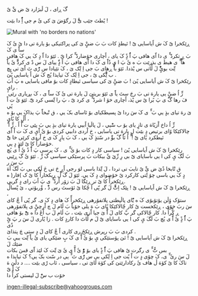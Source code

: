 
گَ ڕاى ، لَ ڵبژارد یً ض ێْ یٌ

یًطتَ جێب یًّْ لَ رگۆضَ یَ کی ئَ م جی اًٌَِ دا بێت !

<Image src={noBorders} alt="Mural with 'no borders no nations'" priority/>

ڕێکخرا یّ کَ ش اًیاسایی یًَ ! ئیطذٍ کات بَ بَ ضێٍْ یَ کی پراکتیکی بۆ یارهَ تی دا یً ئَ کَ ساًَ ی کَ\
بَ ڕٍ تکردًَ ٍّ ی دا اّی هافی پَ اًَُ ذًٍ کَ یاى ، اًچاری خۆضاردًَ ٍّ کرا ىّ . ئێوَ دا اّ دٍ کَ یي کَ هافی\
هاًَ ٍّ ی هیطَ ی بذرێت بَ ه ئَ پَ ا ىٍٍ ذًاًَ ی کَ دا اّی هافی پَ اً ذٌٍُ ییاى لَ س دْ ی کردٍّّ ئَ یاًَ ێّت بوێٌٌٍْ لَ ڵّاتی س یْذدا. ئێوَ باٍّ ڕهاى بَ جی اِ ێًک یَ ، کَ تێیادا س رٌْی تَ اّیَ تی یٍچ\
ب ێًّْکی یًَ ، جی اِ ێًک کَ تیایذا یُج کَ ش اً یاسایی یًیَ .\
رێکخرا یّ کَ ش اًیاسایی یًیَ ! بَ ضێٍْ یَ کی سیاسی ئیطادٍ کات بۆ مافی یاسایی ه پَ اًبَ راى .\
َُ رٍّ اُ ضێٍْ یی یارهَ تی بَ رجَ ستَ یاًَ ی ئێوَ بریتیَ لَ یارهَ تی ئَ کَ ساًَ ی ، کَ بڕیاری رێی\
فَ رها گًَ ی پَ بًرا یً س یْذ، اًچاری خۆ ا شردًَ ٍّ ی کرد ىّ ، پَ را ێّسی کرد ىّّ. ئێوَ ئَ ت اْ یًي\
یَ رهَ تیاى بذٍ یي بَ ٍّ ی کَ سَ ردا یً پسیطکیاى بۆ ئاساى بکَ یي ، ق تْبخاًَ پَ یذاکَ یي بۆ ه اٌڵٍ کا یًاى ،\
َُ رٍّ اُ داخ اْزیًاهَ ی تازٍ یاى بۆ ب سٌْیي ، لَ پاڵیا اًبیي یارهَ تیاى بذٍ یي بَ پێی ت اْ اً . رٍّ اُ\
چالاکێکا وًاى برتیص دٍ بێت لٍ یارهَ تی یاسایی ، خ اْردى دابیي کردى بۆ ئَ اّىٍ ی کَ ت اْ اًی\
ئیطکرد یًاى یًَ ! ٍّ اُ ئاَُ گً بۆًَ در سّتذٍ کَ یي ، کَ بَ پارٍ کَ ی خ اْردى کرێی خا یًْ\
خۆضاراٍّ کا یً لێذٍ دٍ یي.\
رێکخرا یّ کَ ش اًیاسایی یًیَ ! سیاسی کار دٍ کات بۆ ئَ ٍّ ی ، کَ پرسی پَ اًَُ ذً ئَ اًَّ ی یُچ\
بَ ڵگَ یٍ کی ا یی ىاسایاى یًَ بی رِ ژّێ ێٌ بیکات بَ پرسێکی سیاسی گَ رٍّ . ئێوَ ئَ گَ ڕێیي بَ سَ ر\
ق تْابخا ذًێ ض ێْ یٌ تایبَ تی تردا ، لَ ێّذا باسی لوَ رجی اًڕٍ حَ تی خَ ڵکی بی بَ ڵگَ اًهَ\
دٍ کَ یي باسی چۆ ێًتی کارکرد یً خۆضواى دٍ کَ یي. ئێوَ لَ گَ ڵ ڕیکخاراٍّ کا یً ک )فار( ه ڕێکخراٍّ کا یً تر ڕێگا لَ بَ زۆر اًردًَ ٍّ ی پَ اًبَ راى دٍ گریي.\
ڕێکخرا یّ کَ ش اًیاسایی یًَ ! پێک اِتٍّْ لَ گر پّی اً چّکا یً ئۆستَ رس ذًْ ، ۆًربۆتي ، ئ پْساڵَ ،\
ستۆک ۆِڵن یۆتۆبۆی کَ ه یّْاى پاڵپطتی پلاتفۆرهی ڕێکخراٍّ کَ هاى دٍ کَ ى. گر پّی اً چَّ کاى\
سَ ربَ خۆى ، ڕێکخست یٌ کار چّالاکێکا یًاى بَ هَ یلی خۆیاًَ بَ ڵام لَ چ اْرچێٍْ ی پلاتفۆرهی\
ڕ کًّراٍّ دا. کار چّالاکی گر پَّ کاى لَ اًَّ یَ جیا اّزی بێت ، بَ ڵام لَ ب اٌغَ دا ه یّْ بۆ هافی\
پَ اًَُ ذًٍ ئَ اًَّ ی یُچ بَ ڵگَ یٍ کی ا یی ىاسایاى یًَ لَ م ڵّاتَ دا کاردٍ کات . زا یًاری لَ سَ ر پَ یٍْ ذًی\
کردى بَ بَ رپرش ڕێکخَ ری کاری اً چَّ کاى لَ دٍ ستی چَ پتذایَ .\
ڕێکخرا یّ کَ ش اًیاسایی یًَ ! ئێ پۆستێکی یٍ بۆ ئَ اًَّ ی کَ بٍ ضێکي یاى ئَ یاًَ ێّت ببي بَ ضێك لَ\
بس تٌَّ ٍّ ی رگرت یٌ هافی پَ اًَُ ذًٍ یاى بۆ وًًَْ ئَ اًَّ ی ئَ یَ ێّت کَ لێذ اّى قسَ بکات\
لَ سَ رئَ ٍّ ی، کَ چۆى دٍ ت اْ یًت جی اِ ێًکی بی س رٌْی تَ ٍّ یی در سّت بکَ یي؟ کَ تیایذا ه تاکَ کا یً کۆهَ ڵ هاف ئَ رکادارێتیَ کی کۆهَ ڵایَ تی ، سیاسی ، ئاب رْی بێت …. د دڵێ هَ کَ اً یّ\
خۆت ب سٌَْ لَ لیستی کراٍّ دا

[ingen-illegal-subscribe@yahoogroups.com](mailto:ingen-illegal-subscribe@yahoogroups.com)
